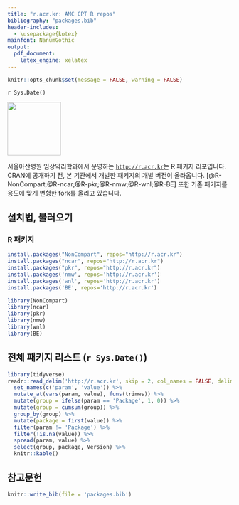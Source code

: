 ```yaml
---
title: "r.acr.kr: AMC CPT R repos"
bibliography: "packages.bib"
header-includes:
  - \usepackage{kotex}
mainfont: NanumGothic
output:
  pdf_document:
    latex_engine: xelatex
---
```


```r
knitr::opts_chunk$set(message = FALSE, warning = FALSE)
```

`r Sys.Date()`

[<img src="https://shanmdphd.github.io/hex/NonCompart.png" height="120"/>](https://github.com/asancpt/NonCompart)

서울아산병원 임상약리학과에서 운영하는 [`http://r.acr.kr`](http://r.acr.kr)는 R 패키지 리포입니다.
CRAN에 공개하기 전, 본 기관에서 개발한 패키지의 개발 버전이 올라옵니다. 
[@R-NonCompart;@R-ncar;@R-pkr;@R-nmw;@R-wnl;@R-BE]
또한 기존 패키지를 용도에 맞게 변형한 fork를 올리고 있습니다.

## 설치법, 불러오기

### R 패키지

```r
install.packages("NonCompart", repos="http://r.acr.kr")
install.packages("ncar", repos="http://r.acr.kr")
install.packages("pkr", repos="http://r.acr.kr")
install.packages('nmw', repos='http://r.acr.kr')
install.packages('wnl', repos='http://r.acr.kr')
install.packages('BE', repos='http://r.acr.kr')
```

```r
library(NonCompart)
library(ncar)
library(pkr)
library(nmw)
library(wnl)
library(BE)
```

## 전체 패키지 리스트 (`r Sys.Date()`)

```r
library(tidyverse)
readr::read_delim('http://r.acr.kr', skip = 2, col_names = FALSE, delim = ':  ') %>% 
  set_names(c('param', 'value')) %>% 
  mutate_at(vars(param, value), funs(trimws)) %>% 
  mutate(group = ifelse(param == 'Package', 1, 0)) %>% 
  mutate(group = cumsum(group)) %>% 
  group_by(group) %>% 
  mutate(package = first(value)) %>% 
  filter(param != 'Package') %>% 
  filter(!is.na(value)) %>% 
  spread(param, value) %>% 
  select(group, package, Version) %>%
  knitr::kable()
```

## 참고문헌

```r
knitr::write_bib(file = 'packages.bib')
```

